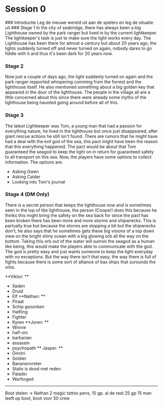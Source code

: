 # Session 0

<Accordion title="Storyline">
### Introductie
Leg de nieuwe wereld uit aan de spelers en leg de situatie uit
### Stage 1
In the city of seabridge, there has always been a big Lighthouse owned by the park ranger but lived in by the current lightkeeper. The lightkeeper's task is just to make sure the light works every day. The Lighthouse has been there for almost a century but about 20 years ago, the lights suddenly turned off and never turned on again, nobody dares to go fiddle with it and thus it's been dark for 20 years now.

### Stage 2
Now just a couple of days ago, the light suddenly turned on again and the park ranger repported whispering comming from the forrest and the lighthouse itself. He also mentioned something about a big golden key that appeared in the door of the lighthouse. The people in the village all are a little concerned about this since there were already some myths of the lighthouse being haunted going around before all of this.

### Stage 3
The latest Lightkeeper was Tom, a young man that had a passion for everything nature, he lived in the lighthouse but once just disappeared, after giant rescue actions he still isn't found. There are rumors that he might have had a deal with the evil god of the sea, this pact might have been the reason that this everything happened. The pact would be about that Tom guaranteed the seagod to keep the light on in return for guaranteed safety to all transport on this sea.
Now, the players have some options to collect information. The options are:
- Asking Gwen
- Asking Calder
- Looking into Tom's journal

### Stage 4 (DM Only)
There is a secret person that keeps the lighthouse now and is sometimes seen in the top of tbe lighthouse, the person (Cooper) does this because he thinks this might bring the safety on the sea back for since the pact has been broken there has been more and more storms and shipwrecks. This is partually true but because the storms are stopping a bit but the shipwrecks don't, he also says that he sometimes gets these big visions of a top down view on the bright shiny ocean with a big glowing orb all the way on the bottom. Taking this orb out of the water will sumon the seagod as a human like being, this would make the players able to communicate with the god. The god is pretty easy and just wants someone to keep the light everyday with no exceptions. But the way there isn't that easy, the way there is full of fights because there is some sort of alliance of bas ships that surounds the orbs. 
</Accordion>

**Viktor: **
- Xaden
- Druid
- Elf
**Nathan: **
- Piraat
- Schip gezonken
- Halfling
- Fighter
- Kyren
**Joren: **
- Winnie
- half-orc
- barbarian
- assassin
- psychopath
** Jasper: **
- Dimitri
- Soldier
- Bananenvreter
- Stalin is dood met reden
- Paladin
- Warforged

---

Boot stelen -> Nathan 2 magic tattoo pens, 10 gp. al de rest 25 gp
15 man leeft op boot, boot voor 50 crew